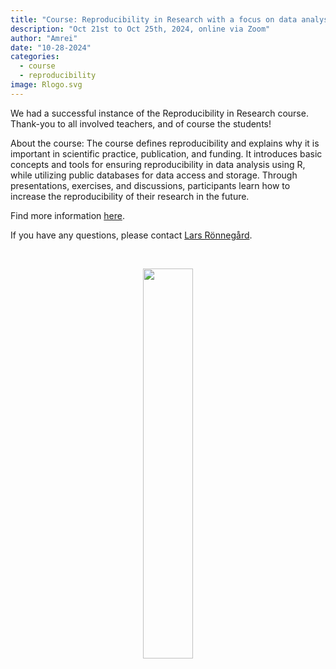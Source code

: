 ```yaml
---
title: "Course: Reproducibility in Research with a focus on data analysis using R"
description: "Oct 21st to Oct 25th, 2024, online via Zoom"
author: "Amrei"
date: "10-28-2024"
categories:
  - course
  - reproducibility
image: Rlogo.svg
---
```


We had a successful instance of the Reproducibility in Research course. Thank-you to all involved teachers, and of course the students!

About the course: 
The course defines reproducibility and explains why it is important in scientific practice, publication, and funding. It introduces basic concepts and tools for ensuring reproducibility in data analysis using R, while utilizing public databases for data access and storage. Through presentations, exercises, and discussions, participants learn how to increase the reproducibility of their research in the future.

Find more information [here](https://personalkurser.slu.se/kurser/kurs.cfm?KursID=PVG0038&oid=10). 


If you have any questions, please contact [Lars Rönnegård](Lars.qmd).



<br>
<center>
[![](Rlogo.svg){.class width=40%}](https://www.r-project.org/about.html)